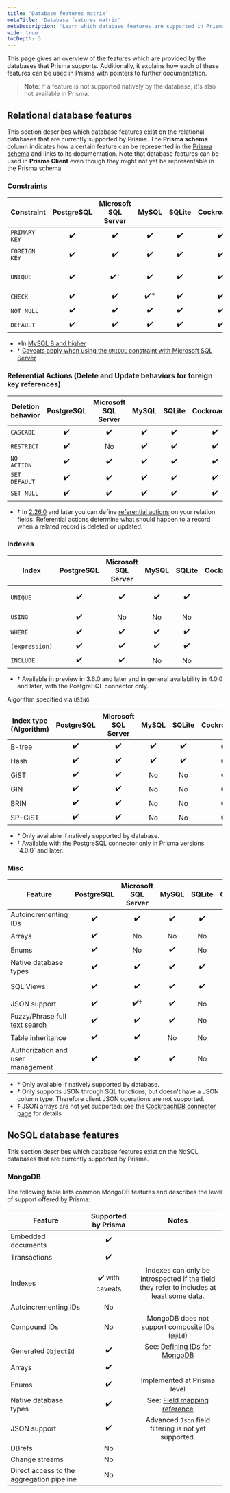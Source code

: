 ```yaml
---
title: 'Database features matrix'
metaTitle: 'Database features matrix'
metaDescription: 'Learn which database features are supported in Prisma and how they map to the different Prisma tools.'
wide: true
tocDepth: 3
---
```


<TopBlock>

This page gives an overview of the features which are provided by the databases that Prisma supports. Additionally, it explains how each of these features can be used in Prisma with pointers to further documentation.

> **Note**: If a feature is not supported natively by the database, it's also not available in Prisma.

</TopBlock>

## Relational database features

This section describes which database features exist on the relational databases that are currently supported by Prisma. The **Prisma schema** column indicates how a certain feature can be represented in the [Prisma schema](/orm/prisma-schema) and links to its documentation. Note that database features can be used in **Prisma Client** even though they might not yet be representable in the Prisma schema.

### Constraints

| Constraint    | PostgreSQL | Microsoft SQL Server | MySQL | SQLite | CockroachDB |                                      Prisma schema                                       | Prisma Client | Prisma Migrate |
| ------------- | :--------: | :------------------: | :---: | :----: | :---------: | :--------------------------------------------------------------------------------------: | :-----------: | :------------: |
| `PRIMARY KEY` |     ✔️     |          ✔️          |  ✔️   |   ✔️   |     ✔️      |      [`@id` and `@@id`](/orm/prisma-schema/data-model/models#defining-an-id-field)       |      ✔️       |       ✔️       |
| `FOREIGN KEY` |     ✔️     |          ✔️          |  ✔️   |   ✔️   |     ✔️      |        [Relation fields](/orm/prisma-schema/data-model/relations#relation-fields)        |      ✔️       |       ✔️       |
| `UNIQUE`      |     ✔️     |         ✔️†          |  ✔️   |   ✔️   |     ✔️      | [`@unique` and `@@unique`](/orm/prisma-schema/data-model/models#defining-a-unique-field) |      ✔️       |       ✔️       |
| `CHECK`       |     ✔️     |          ✔️          | ✔️\*  |   ✔️   |     ✔️      |                                         Not yet                                          |      ✔️       |    Not yet     |
| `NOT NULL`    |     ✔️     |          ✔️          |  ✔️   |   ✔️   |     ✔️      |                [`?`](/orm/prisma-schema/data-model/models#type-modifiers)                |      ✔️       |       ✔️       |
| `DEFAULT`     |     ✔️     |          ✔️          |  ✔️   |   ✔️   |     ✔️      |       [`@default`](/orm/prisma-schema/data-model/models#defining-a-default-value)        |      ✔️       |       ✔️       |

- \*In [MySQL 8 and higher](https://dev.mysql.com/doc/refman/8.0/en/create-table-check-constraints.html)
- † [Caveats apply when using the `UNIQUE` constraint with Microsoft SQL Server](/orm/overview/databases/sql-server#data-model-limitations)

### Referential Actions (Delete and Update behaviors for foreign key references)

| Deletion behavior | PostgreSQL | Microsoft SQL Server | MySQL | SQLite | CockroachDB | Prisma schema | Prisma Client | Prisma Migrate |
| ----------------- | :--------: | :------------------: | :---: | :----: | :---------: | :-----------: | :-----------: | :------------: |
| `CASCADE`         |     ✔️     |          ✔️          |  ✔️   |   ✔️   |     ✔️      |    **✔️**†    |      ✔️       |    **✔️**†     |
| `RESTRICT`        |     ✔️     |          No          |  ✔️   |   ✔️   |     ✔️      |    **✔️**†    |      ✔️       |    **✔️**†     |
| `NO ACTION`       |     ✔️     |          ✔️          |  ✔️   |   ✔️   |     ✔️      |    **✔️**†    |      ✔️       |    **✔️**†     |
| `SET DEFAULT`     |     ✔️     |          ✔️          |  ✔️   |   ✔️   |     ✔️      |    **✔️**†    |      ✔️       |    **✔️**†     |
| `SET NULL`        |     ✔️     |          ✔️          |  ✔️   |   ✔️   |     ✔️      |    **✔️**†    |      ✔️       |    **✔️**†     |

- † In [2.26.0](https://github.com/prisma/prisma/releases/tag/2.26.0) and later you can define [referential actions](/orm/prisma-schema/data-model/relations/referential-actions) on your relation fields. Referential actions determine what should happen to a record when a related record is deleted or updated.

### Indexes

| Index          | PostgreSQL | Microsoft SQL Server | MySQL | SQLite | CockroachDB |                                                      Prisma schema                                                      | Prisma Client | Prisma Migrate |
| -------------- | :--------: | :------------------: | :---: | :----: | :---------: | :---------------------------------------------------------------------------------------------------------------------: | :-----------: | :------------: |
| `UNIQUE`       |     ✔️     |          ✔️          |  ✔️   |   ✔️   |     ✔️      |                [`@unique` and `@@unique`](/orm/prisma-schema/data-model/models#defining-a-unique-field)                 |      ✔️       |       ✔️       |
| `USING`        |     ✔️     |          No          |  No   |   No   |     ✔️      | [`type`](/orm/prisma-schema/data-model/indexes#configuring-the-access-type-of-indexes-with-type-postgresql)<sup>†</sup> |      ✔️       | ✔️<sup>†</sup> |
| `WHERE`        |     ✔️     |          ✔️          |  ✔️   |   ✔️   |     ✔️      |                                                         Not yet                                                         |      ✔️       |    Not yet     |
| `(expression)` |     ✔️     |          ✔️          |  ✔️   |   ✔️   |     ✔️      |                                                         Not yet                                                         |      ✔️       |    Not yet     |
| `INCLUDE`      |     ✔️     |          ✔️          |  No   |   No   |     ✔️      |                                                         Not yet                                                         |      ✔️       |    Not yet     |

- † Available in preview in 3.6.0 and later and in general availability in 4.0.0 and later, with the PostgreSQL connector only.

Algorithm specified via `USING`:

| Index type (Algorithm) | PostgreSQL | Microsoft SQL Server | MySQL | SQLite | CockroachDB | Prisma schema | Prisma Client | Prisma Migrate |
| ---------------------- | :--------: | :------------------: | :---: | :----: | :---------: | :-----------: | :-----------: | :------------: |
| B-tree                 |     ✔️     |          ✔️          |  ✔️   |   ✔️   |     ✔️      |      ✔️†      |      ✔️       |    Not yet     |
| Hash                   |     ✔️     |          ✔️          |  ✔️   |   ✔️   |     ✔️      |      ✔️†      |      ✔️       |    Not yet     |
| GiST                   |     ✔️     |          ✔️          |  No   |   No   |     ✔️      |      ✔️†      |     ✔️\*      |    Not yet     |
| GIN                    |     ✔️     |          ✔️          |  No   |   No   |     ✔️      |      ✔️†      |     ✔️\*      |    Not yet     |
| BRIN                   |     ✔️     |          ✔️          |  No   |   No   |     ✔️      |      ✔️†      |     ✔️\*      |    Not yet     |
| SP-GiST                |     ✔️     |          ✔️          |  No   |   No   |     ✔️      |      ✔️†      |     ✔️\*      |    Not yet     |

- \* Only available if natively supported by database.
- <versioninfo>
    † Available with the PostgreSQL connector only in Prisma versions `4.0.0`
    and later.
  </versioninfo>

<!-- **MySQL only**

Algorithm option (MySQL):

| Index type (Algorithm) | MySQL | Prisma schema | Prisma Migrate | Prisma Client |
| ---------------------- | :-----: | :-------------: | :--------------: | :-------------: |
| `INPLACE`              | ✔️    | Not yet       | Not yet        | ✔️            |
| `COPY`                 | ✔️    | Not yet       | Not yet        | ✔️            |

Lock option (MySQL):

| Index type (Algorithm)      | MySQL | Prisma schema | Prisma Migrate | Prisma Client |
| --------------------------- | :-----: | :-------------: | :--------------: | :-------------: |
| `NONE`                      | ✔️    | Not yet       | Not yet        | ✔️            |
| `EXCLUSIVE`                 | ✔️    | Not yet       | Not yet        | ✔️            |
| `SHARED`                    | ✔️    | Not yet       | Not yet        | ✔️            |
| ✔️ (e.g. via `date('now')`) | 

-->

### Misc

| Feature                           | PostgreSQL | Microsoft SQL Server | MySQL | SQLite | CockroachDB |                                   Prisma schema                                    | Prisma Client | Prisma Migrate |
| --------------------------------- | :--------: | :------------------: | :---: | :----: | :---------: | :--------------------------------------------------------------------------------: | :-----------: | :------------: |
| Autoincrementing IDs              |     ✔️     |          ✔️          |  ✔️   |   ✔️   |     ✔️      | [`autoincrement()`](/orm/prisma-schema/data-model/models#defining-a-default-value) |      ✔️       |       ✔️       |
| Arrays                            |     ✔️     |          No          |  No   |   No   |     ✔️      |            [`[]`](/orm/prisma-schema/data-model/models#type-modifiers)             |     ✔️\*      |      ✔️\*      |
| Enums                             |     ✔️     |          No          |  ✔️   |   No   |     ✔️      |           [`enum`](/orm/prisma-schema/data-model/models#defining-enums)            |     ✔️\*      |      ✔️\*      |
| Native database types             |     ✔️     |          ✔️          |  ✔️   |   ✔️   |     ✔️      |                                         ✔️                                         |      ✔️       |    Not yet     |
| SQL Views                         |     ✔️     |          ✔️          |  ✔️   |   ✔️   |     ✔️      |                                      Not yet                                       |    Not yet    |    Not yet     |
| JSON support                      |     ✔️     |       **✔️**†        |  ✔️   |   No   |     ✔️‡     |                                        ✔️\*                                        |     ✔️\*      |      ✔️\*      |
| Fuzzy/Phrase full text search     |     ✔️     |          ✔️          |  ✔️   |   No   |     ✔️      |                                      Not yet                                       |    Not yet    |    Not yet     |
| Table inheritance                 |     ✔️     |          ✔️          |  No   |   No   |     ✔️      |                                      Not yet                                       |     ✔️\*      |    Not yet     |
| Authorization and user management |     ✔️     |          ✔️          |  ✔️   |   No   |     ✔️      |                                      Not yet                                       |    Not yet    |    Not yet     |

<FootNote>

- \* Only available if natively supported by database.
- † Only supports JSON through SQL functions, but doesn't have a JSON column type. Therefore client JSON operations are not supported.
- ‡ JSON arrays are not yet supported: see the [CockroachDB connector page](/orm/overview/databases/cockroachdb) for details

</FootNote>

## NoSQL database features

This section describes which database features exist on the NoSQL databases that are currently supported by Prisma.

### MongoDB

The following table lists common MongoDB features and describes the level of support offered by Prisma:

| Feature                                   | Supported by Prisma |                                              Notes                                              |
| ----------------------------------------- | :-----------------: | :---------------------------------------------------------------------------------------------: |
| Embedded documents                        |         ✔️          |                                                                                                 |
| Transactions                              |         ✔️          |                                                                                                 |
| Indexes                                   |   ✔️ with caveats   |    Indexes can only be introspected if the field they refer to includes at least some data.     |
| Autoincrementing IDs                      |         No          |                                                                                                 |
| Compound IDs                              |         No          |                         MongoDB does not support composite IDs (`@@id`)                         |
| Generated `ObjectId`                      |         ✔️          |  See: [Defining IDs for MongoDB](/orm/prisma-schema/data-model/models#defining-ids-in-mongodb)  |
| Arrays                                    |         ✔️          |                                                                                                 |
| Enums                                     |         ✔️          |                                   Implemented at Prisma level                                   |
| Native database types                     |         ✔️          | See: [Field mapping reference](/orm/reference/prisma-schema-reference#model-field-scalar-types) |
| JSON support                              |         ✔️          |                      Advanced `Json` field filtering is not yet supported.                      |
| DBrefs                                    |         No          |
| Change streams                            |         No          |
| Direct access to the aggregation pipeline |         No          |
